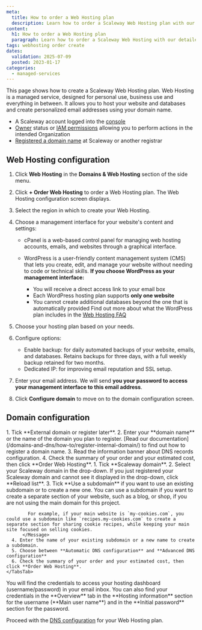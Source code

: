 ```yaml
---
meta:
  title: How to order a Web Hosting plan
  description: Learn how to order a Scaleway Web Hosting plan with our detailed step-by-step guide.
content:
  h1: How to order a Web Hosting plan
  paragraph: Learn how to order a Scaleway Web Hosting with our detailed step-by-step guide.
tags: webhosting order create
dates:
  validation: 2025-07-09
  posted: 2023-01-17
categories:
  - managed-services
---
```



This page shows how to create a Scaleway Web Hosting plan. Web Hosting is a managed service, designed for personal use, business use and everything in between. It allows you to host your website and databases and create personalized email addresses using your domain name.

<Requirements />

- A Scaleway account logged into the [console](https://console.scaleway.com)
- [Owner](/iam/concepts/#owner) status or [IAM permissions](/iam/concepts/#permission) allowing you to perform actions in the intended Organization
- [Registered a domain name](/domains-and-dns/how-to/register-internal-domain/) at Scaleway or another registrar

## Web Hosting configuration

1. Click **Web Hosting** in the **Domains & Web Hosting** section of the side menu.
2. Click **+ Order Web Hosting** to order a Web Hosting plan. The Web Hosting configuration screen displays.
3. Select the region in which to create your Web Hosting.
4. Choose a management interface for your website's content and settings:

    - cPanel is a web-based control panel for managing web hosting accounts, emails, and websites through a graphical interface.

    - WordPress is a user-friendly content management system (CMS) that lets you create, edit, and manage your website without needing to code or technical skills.
        <Message type="important">
         **If you choose WordPress as your management interface:**

         - You will receive a direct access link to your email box
         - Each WordPress hosting plan supports **only one website**
         - You cannot create additional databases beyond the one that is automatically provided
         Find out more about what the WordPress plan includes in the [Web Hosting FAQ](/webhosting/faq/)
        </Message>
5. Choose your hosting plan based on your needs.
6. Configure options:
     - Enable backup: for daily automated backups of your website, emails, and databases. Retains backups for three days, with a full weekly backup retained for two months.
     - Dedicated IP: for improving email reputation and SSL setup.
7. Enter your email address. We will send **you your password to access your management interface to this email address**.
8. Click **Configure domain** to move on to the domain configuration screen.

## Domain configuration

<Tabs>
    <TabsTab label="Domain from another provider or not registered yet">
      1. Tick **External domain or register later**.
      2. Enter your **domain name** or the name of the domain you plan to register.
          <Message type="note">
            [Read our documentation](/domains-and-dns/how-to/register-internal-domain/) to find out how to register a domain name.
          </Message>
      3. Read the information banner about DNS records configuration.
      4. Check the summary of your order and your estimated cost, then click **Order Web Hosting**.
      </TabsTab>
      <TabsTab label="Scaleway domain">
      1. Tick **Scaleway domain**.
      2. Select your Scaleway domain in the drop-down.
          <Message type="tip">
           If you just registered your Scaleway domain and cannot see it displayed in the drop-down, click **Reload list**.
          </Message>
      3. Tick **Use a subdomain** if you want to use an existing subdomain or to create a new one.
          <Message type="tip">
            You can use a subdomain if you want to create a separate section of your website, such as a blog, or shop, if you are not using the main domain for this project.

            For example, if your main website is `my-cookies.com`, you could use a subdomain like `recipes.my-cookies.com` to create a separate section for sharing cookie recipes, while keeping your main site focused on selling cookies.
          </Message>
      4. Enter the name of your existing subdomain or a new name to create a subdomain.
      5. Choose between **Automatic DNS configuration** and **Advanced DNS configuration**
      6. Check the summary of your order and your estimated cost, then click **Order Web Hosting**.
    </TabsTab>
</Tabs>


<Message type="tip">
  You will find the credentials to access your hosting dashboard (username/password) in your email inbox. You can also find your credentials in the **Overview** tab in the **Hosting information** section for the username (**Main user name**) and in the **Initial password** section for the password.
</Message>

Proceed with the [DNS configuration](/webhosting/how-to/configure-dns-webhosting/) for your Web Hosting plan.